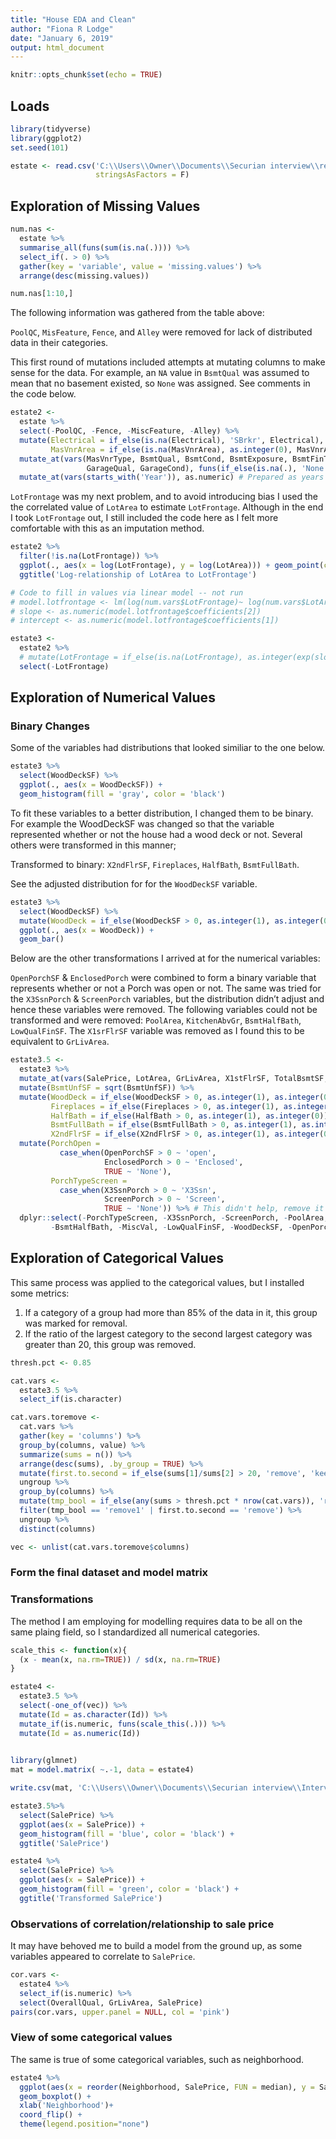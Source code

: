 ---
title: "House EDA and Clean"
author: "Fiona R Lodge"
date: "January 6, 2019"
output: html_document
---

```{r setup, include=FALSE}
knitr::opts_chunk$set(echo = TRUE)
```
## Loads

```{r loads, message=FALSE, warning=FALSE}
library(tidyverse)
library(ggplot2)
set.seed(101)

estate <- read.csv('C:\\Users\\Owner\\Documents\\Securian interview\\real_estate_train.csv',
                   stringsAsFactors = F)
```
## Exploration of Missing Values

```{r cars}
num.nas <- 
  estate %>%
  summarise_all(funs(sum(is.na(.)))) %>%
  select_if(. > 0) %>%
  gather(key = 'variable', value = 'missing.values') %>%
  arrange(desc(missing.values)) 

num.nas[1:10,]
```

The following information was gathered from the table above:

`PoolQC`, `MisFeature`, `Fence`, and `Alley` were removed for lack of distributed data in their categories.  

This first round of mutations included attempts at mutating columns to make sense for the data.  For example, an `NA` value in `BsmtQual` was assumed to mean that no basement existed, so `None` was assigned.  See comments in the code below.

```{r first_round_mutations}
estate2 <- 
  estate %>%
  select(-PoolQC, -Fence, -MiscFeature, -Alley) %>%
  mutate(Electrical = if_else(is.na(Electrical), 'SBrkr', Electrical), # Almost all were SBrk
         MasVnrArea = if_else(is.na(MasVnrArea), as.integer(0), MasVnrArea)) %>% # Assumed no masonry area existed
  mutate_at(vars(MasVnrType, BsmtQual, BsmtCond, BsmtExposure, BsmtFinType1, BsmtFinType2, FireplaceQu, GarageType, GarageFinish, 
                 GarageQual, GarageCond), funs(if_else(is.na(.), 'None', as.character(.)))) %>% # Assumed none of that type existed
  mutate_at(vars(starts_with('Year')), as.numeric) # Prepared as years for model matrix
```

`LotFrontage` was my next problem, and to avoid introducing bias I used the the correlated value of `LotArea` to estimate `LotFrontage`.  Although in the end I took `LotFrontage` out, I still included the code here as I felt more comfortable with this as an imputation method.

```{r log_transform_Lot_Frontage}
estate2 %>%
  filter(!is.na(LotFrontage)) %>%
  ggplot(., aes(x = log(LotFrontage), y = log(LotArea))) + geom_point(color = 'blue') + 
  ggtitle('Log-relationship of LotArea to LotFrontage')

# Code to fill in values via linear model -- not run
# model.lotfrontage <- lm(log(num.vars$LotFrontage)~ log(num.vars$LotArea))
# slope <- as.numeric(model.lotfrontage$coefficients[2])
# intercept <- as.numeric(model.lotfrontage$coefficients[1])

estate3 <- 
  estate2 %>%
  # mutate(LotFrontage = if_else(is.na(LotFrontage), as.integer(exp(slope*log(LotArea) + intercept)), LotFrontage)) 
  select(-LotFrontage)
```


## Exploration of Numerical Values



### Binary Changes

Some of the variables had distributions that looked similiar to the one below.  

```{r sample_leaning_tower, message=FALSE, warning=FALSE}
estate3 %>%
  select(WoodDeckSF) %>%
  ggplot(., aes(x = WoodDeckSF)) + 
  geom_histogram(fill = 'gray', color = 'black')
```

To fit these variables to a better distribution, I changed them to be binary.  For example the WoodDeckSF was changed so that the variable represented whether or not the house had a wood deck or not.  Several others were transformed in this manner;

Transformed to binary: `X2ndFlrSF`, `Fireplaces`, `HalfBath`, `BsmtFullBath`.

See the adjusted distribution for for the `WoodDeckSF` variable.

```{r binary_adjusts}
estate3 %>%
  select(WoodDeckSF) %>%
  mutate(WoodDeck = if_else(WoodDeckSF > 0, as.integer(1), as.integer(0))) %>%
  ggplot(., aes(x = WoodDeck)) + 
  geom_bar()
```

Below are the other transformations I arrived at for the numerical variables:

`OpenPorchSF` & `EnclosedPorch` were combined to form a binary variable that represents whether or not a Porch was open or not.  The same was tried for the `X3SsnPorch` & `ScreenPorch` variables, but the distribution didn't adjust and hence these variables were removed.
The following variables could not be transformed and were removed: `PoolArea`, `KitchenAbvGr`, `BsmtHalfBath`, `LowQualFinSF`.
The `X1srFlrSF` variable was removed as I found this to be equivalent to `GrLivArea`.

```{r estate_3.5_form}
estate3.5 <- 
  estate3 %>%
  mutate_at(vars(SalePrice, LotArea, GrLivArea, X1stFlrSF, TotalBsmtSF, OpenPorchSF), funs(log(. + 1))) %>%
  mutate(BsmtUnfSF = sqrt(BsmtUnfSF)) %>%
  mutate(WoodDeck = if_else(WoodDeckSF > 0, as.integer(1), as.integer(0)),
         Fireplaces = if_else(Fireplaces > 0, as.integer(1), as.integer(0)),
         HalfBath = if_else(HalfBath > 0, as.integer(1), as.integer(0)),
         BsmtFullBath = if_else(BsmtFullBath > 0, as.integer(1), as.integer(0)),
         X2ndFlrSF = if_else(X2ndFlrSF > 0, as.integer(1), as.integer(0))) %>%
  mutate(PorchOpen = 
           case_when(OpenPorchSF > 0 ~ 'open',
                     EnclosedPorch > 0 ~ 'Enclosed',
                     TRUE ~ 'None'),
         PorchTypeScreen = 
           case_when(X3SsnPorch > 0 ~ 'X3Ssn',
                     ScreenPorch > 0 ~ 'Screen',
                     TRUE ~ 'None')) %>% # This didn't help, remove it
  dplyr::select(-PorchTypeScreen, -X3SsnPorch, -ScreenPorch, -PoolArea, -KitchenAbvGr,
         -BsmtHalfBath, -MiscVal, -LowQualFinSF, -WoodDeckSF, -OpenPorchSF, -EnclosedPorch, -X2ndFlrSF, -X1stFlrSF, -GarageYrBlt, -Electrical) #Not sure about GarageYrBlt  , -GarageYrBlt, -GarageCars
```


## Exploration of Categorical Values

This same process was applied to the categorical values, but I installed some metrics:

1. If a category of a group had more than 85% of the data in it, this group was marked for removal.
2.  If the ratio of the largest category to the second largest category was greater than 20, this group was removed.  

```{r cat_vars_to_remove}
thresh.pct <- 0.85

cat.vars <- 
  estate3.5 %>%
  select_if(is.character) 

cat.vars.toremove <- 
  cat.vars %>%
  gather(key = 'columns') %>%
  group_by(columns, value) %>%
  summarize(sums = n()) %>%
  arrange(desc(sums), .by_group = TRUE) %>%
  mutate(first.to.second = if_else(sums[1]/sums[2] > 20, 'remove', 'keep')) %>%
  ungroup %>%
  group_by(columns) %>%
  mutate(tmp_bool = if_else(any(sums > thresh.pct * nrow(cat.vars)), 'remove1', 'keep1')) %>%
  filter(tmp_bool == 'remove1' | first.to.second == 'remove') %>%
  ungroup %>%
  distinct(columns) 

vec <- unlist(cat.vars.toremove$columns)
```

### Form the final dataset and model matrix

### Transformations

The method I am employing for modelling requires data to be all on the same plaing field, so I standardized all numerical categories.

```{r dataset_form_model_mat, message=FALSE, warning=FALSE}
scale_this <- function(x){
  (x - mean(x, na.rm=TRUE)) / sd(x, na.rm=TRUE)
}

estate4 <- 
  estate3.5 %>%
  select(-one_of(vec)) %>%
  mutate(Id = as.character(Id)) %>%
  mutate_if(is.numeric, funs(scale_this(.))) %>%
  mutate(Id = as.numeric(Id))
  

library(glmnet)
mat = model.matrix( ~.-1, data = estate4)

write.csv(mat, 'C:\\Users\\Owner\\Documents\\Securian interview\\Interview2\\mod_mat.csv')
```


```{r sample_log_dists, fig.height=3, fig.show='hold', fig.width=3, message=FALSE, warning=FALSE}
estate3.5%>%
  select(SalePrice) %>%
  ggplot(aes(x = SalePrice)) + 
  geom_histogram(fill = 'blue', color = 'black') + 
  ggtitle('SalePrice')

estate4 %>%
  select(SalePrice) %>%
  ggplot(aes(x = SalePrice)) + 
  geom_histogram(fill = 'green', color = 'black') + 
  ggtitle('Transformed SalePrice')
```

### Observations of correlation/relationship to sale price

It may have behoved me to build a model from the ground up, as some variables appeared to correlate to `SalePrice`.

```{r num_vars3}
cor.vars <- 
  estate4 %>%
  select_if(is.numeric) %>%
  select(OverallQual, GrLivArea, SalePrice)
pairs(cor.vars, upper.panel = NULL, col = 'pink')
```


### View of some categorical values

The same is true of some categorical variables, such as neighborhood.

```{r box_plot_neighborhood}
estate4 %>%
  ggplot(aes(x = reorder(Neighborhood, SalePrice, FUN = median), y = SalePrice, fill = Neighborhood)) + 
  geom_boxplot() + 
  xlab('Neighborhood')+
  coord_flip() + 
  theme(legend.position="none")
```